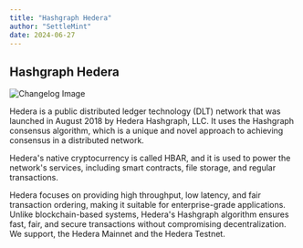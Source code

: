 ```yaml
---
title: "Hashgraph Hedera"
author: "SettleMint"
date: 2024-06-27
---
```


## Hashgraph Hedera

![Changelog Image](./assets/hashgraph-hedera.png)

Hedera is a public distributed ledger technology (DLT) network that was launched
in August 2018 by Hedera Hashgraph, LLC. It uses the Hashgraph consensus
algorithm, which is a unique and novel approach to achieving consensus in a
distributed network.

Hedera's native cryptocurrency is called HBAR, and it is used to power the
network's services, including smart contracts, file storage, and regular
transactions.

Hedera focuses on providing high throughput, low latency, and fair transaction
ordering, making it suitable for enterprise-grade applications. Unlike
blockchain-based systems, Hedera's Hashgraph algorithm ensures fast, fair, and
secure transactions without compromising decentralization. We support, the
Hedera Mainnet and the Hedera Testnet.

